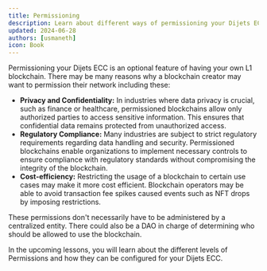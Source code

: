 ```yaml
---
title: Permissioning
description: Learn about different ways of permissioning your Dijets ECC blockchain.
updated: 2024-06-28
authors: [usmaneth]
icon: Book
---
```


Permissioning your Dijets ECC is an optional feature of having your own L1 blockchain. There may be many reasons why a blockchain creator may want to permission their network including these:

- **Privacy and Confidentiality:** In industries where data privacy is crucial, such as finance or healthcare, permissioned blockchains allow only authorized parties to access sensitive information. This ensures that confidential data remains protected from unauthorized access.
- **Regulatory Compliance:** Many industries are subject to strict regulatory requirements regarding data handling and security. Permissioned blockchains enable organizations to implement necessary controls to ensure compliance with regulatory standards without compromising the integrity of the blockchain.
- **Cost-efficiency:** Restricting the usage of a blockchain to certain use cases may make it more cost efficient. Blockchain operators may be able to avoid transaction fee spikes caused events such as NFT drops by imposing restrictions.

These permissions don't necessarily have to be administered by a centralized entity. There could also be a DAO in charge of determining who should be allowed to use the blockchain. 

In the upcoming lessons, you will learn about the different levels of Permissions and how they can be configured for your Dijets ECC.